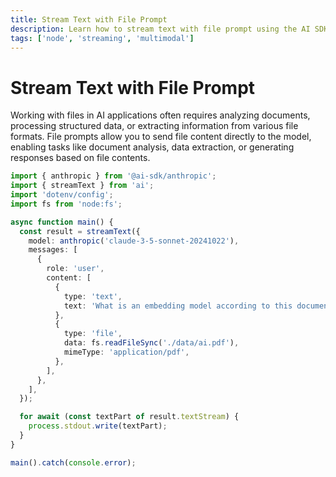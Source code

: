 ```yaml
---
title: Stream Text with File Prompt
description: Learn how to stream text with file prompt using the AI SDK and Node
tags: ['node', 'streaming', 'multimodal']
---
```


# Stream Text with File Prompt

Working with files in AI applications often requires analyzing documents, processing structured data, or extracting information from various file formats. File prompts allow you to send file content directly to the model, enabling tasks like document analysis, data extraction, or generating responses based on file contents.

```ts
import { anthropic } from '@ai-sdk/anthropic';
import { streamText } from 'ai';
import 'dotenv/config';
import fs from 'node:fs';

async function main() {
  const result = streamText({
    model: anthropic('claude-3-5-sonnet-20241022'),
    messages: [
      {
        role: 'user',
        content: [
          {
            type: 'text',
            text: 'What is an embedding model according to this document?',
          },
          {
            type: 'file',
            data: fs.readFileSync('./data/ai.pdf'),
            mimeType: 'application/pdf',
          },
        ],
      },
    ],
  });

  for await (const textPart of result.textStream) {
    process.stdout.write(textPart);
  }
}

main().catch(console.error);
```

